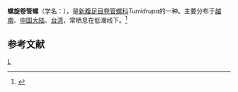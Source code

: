 {{Speciesbox 
| taxon = Turridrupa cincta
| authority = Lamarck, 1822
| image = Turris cincta cropped - Fossils in the Arppeanum - DSC05536.JPG
}}
'''螺旋卷管螺'''（学名：''{{lang|la|Turridrupa cincta}}''），是[[新腹足目|新腹足目]][[卷管螺科|卷管螺科]]''Turridrupa''的一种。主要分布于[[越南|越南]]、[[中国大陆|中国大陆]]、[[台湾|台湾]]，常栖息在低潮线下。<ref>{{cite web|url=http://shell.sinica.edu.tw/chinese/shellbase_detail.php?science_no=1412|title=国际贝库：螺旋卷管螺|publisher=台湾贝类资料库|accessdate=2009-08-11|archive-date=2016-10-24|archive-url=https://web.archive.org/web/20161024153756/http://shell.sinica.edu.tw/chinese/shellbase_detail.php?science_no=1412|dead-url=no}}</ref>

== 参考文献 ==
{{reflist}}
{{Taxonbar}}

[[Category:捲管螺科|L]]